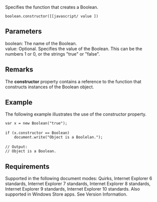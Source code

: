 Specifies the function that creates a Boolean.

 boolean.constructor([[javascript/ value ])

==Parameters==
; boolean: The name of the Boolean.
; value: Optional. Specifies the value of the Boolean. This can be the numbers 1 or 0, or the strings "true" or "false".

==Remarks==
The '''constructor''' property contains a reference to the function that constructs instances of the Boolean object.


==Example==
The following example illustrates the use of the constructor property.

 var x = new Boolean("true");
 
 if (x.constructor == Boolean)
     document.write("Object is a Boolelan.");
 
 // Output:
 // Object is a Boolean.

==Requirements==
Supported in the following document modes: Quirks, Internet Explorer 6 standards, Internet Explorer 7 standards, Internet Explorer 8 standards, Internet Explorer 9 standards, Internet Explorer 10 standards. Also supported in Windows Store apps. See Version Information.

